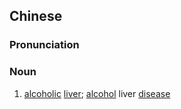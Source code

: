 ==Chinese==
{{zh-forms|type=21}}

===Pronunciation===
{{zh-pron
|m=jiǔjīnggān
|c=zau2 zing1 gon1
|cat=n
}}

===Noun===
{{zh-noun}}

# {{lb|zh|hepatology}} [[alcoholic]] [[liver]]; [[alcohol]] liver [[disease]]

{{zh-cat|Diseases}}
